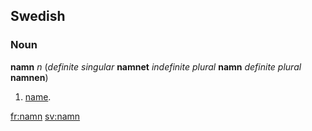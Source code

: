 ==Swedish==

===Noun===
'''namn''' ''n'' (''definite singular'' '''namnet''' ''indefinite plural'' '''namn''' ''definite plural'' '''namnen''')

# [[name]].
[[fr:namn]]
[[sv:namn]]